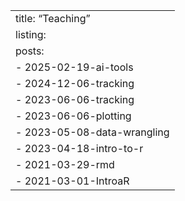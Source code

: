 ---
title: "Teaching"
listing:
  posts:
    - 2025-02-19-ai-tools
    - 2024-12-06-tracking
    - 2023-06-06-tracking
    - 2023-06-06-plotting
    - 2023-05-08-data-wrangling
    - 2023-04-18-intro-to-r
    - 2021-03-29-rmd
    - 2021-03-01-IntroaR
---